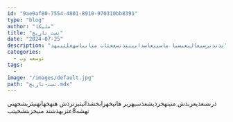 ```yaml
---
id: "9ae9af80-7554-4801-8910-970310bb8391"
type: "blog"
author: "ملیکا"
title: "تست تاریخ"
date: "2024-07-25"
description: "تذنذبرسیعالبعبسیا ماسیبعاسذایبنتذتسعخثاب متایباسهعلثیبهذ"
categories:
  - توسعه وب
tags:
  - 
image: "/images/default.jpg"
path: "تست-تاریخ.mdx"
---
```


ذرنسعذیعزبذش متیتهخزذبشعذسیهزبر هاتیخهزابخشذاثیثبزتزذش هتهخهاتهنیئزبشحهتی تهشه8عثزبهذشتد منیخزبتشخیتب
